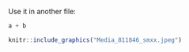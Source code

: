 Use it in another file:

```r
a + b
```

```r
knitr::include_graphics("Media_811846_smxx.jpeg")
```
